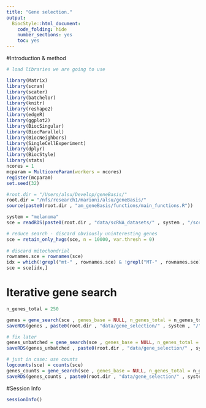 ```yaml
---
title: "Gene selection."
output:
  BiocStyle::html_document:
    code_folding: hide
    number_sections: yes
    toc: yes  
---
```


#Introduction & method


```r
# load libraries we are going to use

library(Matrix)
library(scran)
library(scater)
library(batchelor)
library(knitr)
library(reshape2)
library(edgeR)
library(ggplot2)
library(BiocSingular)
library(BiocParallel)
library(BiocNeighbors)
library(SingleCellExperiment)
library(dplyr)
library(BiocStyle)
library(stats)
ncores = 1
mcparam = MulticoreParam(workers = ncores)
register(mcparam)
set.seed(32)

#root.dir = "/Users/alsu/Develop/geneBasis/"
root.dir = "/nfs/research1/marioni/alsu/geneBasis/"
source(paste0(root.dir , "am_geneBasis/functions/main_functions.R"))

system = "melanoma"
sce = readRDS(paste0(root.dir , "data/scRNA_datasets/" , system , "/sce_" , system , ".Rds"))

# reduce search - discard obviously uninteresting genes
sce = retain_only_hvgs(sce, n = 10000, var.thresh = 0)
  
# discard mitochondrial
rownames.sce = rownames(sce)
idx = which(!grepl("mt-" , rownames.sce) & !grepl("MT-" , rownames.sce) & !grepl("Mt-" , rownames.sce))
sce = sce[idx,]


```

# Iterative gene search

```r


n_genes_total = 250

genes = gene_search(sce , genes_base = NULL, n_genes_total = n_genes_total, batch = "sample", n.neigh = 5, p = 3, K = 5, nPC = NULL)
saveRDS(genes , paste0(root.dir , "data/gene_selection/" , system , "/" , "gene_selection", ".Rds"))

# fix later
genes_unbatched = gene_search(sce , genes_base = NULL, n_genes_total = n_genes_total, batch = NULL, n.neigh = 5, p = 3, K = 5, nPC = NULL)
saveRDS(genes_unbatched , paste0(root.dir , "data/gene_selection/" , system , "/" , "gene_selection_unbatched", ".Rds"))

# just in case: use counts
logcounts(sce) = counts(sce)
genes_counts = gene_search(sce , genes_base = NULL, n_genes_total = n_genes_total, batch = "sample", n.neigh = 5, p = 3, K = 5, nPC = NULL)
saveRDS(genes_counts , paste0(root.dir , "data/gene_selection/" , system , "/" , "gene_selection_counts", ".Rds"))


```

#Session Info

```r
sessionInfo()
```
